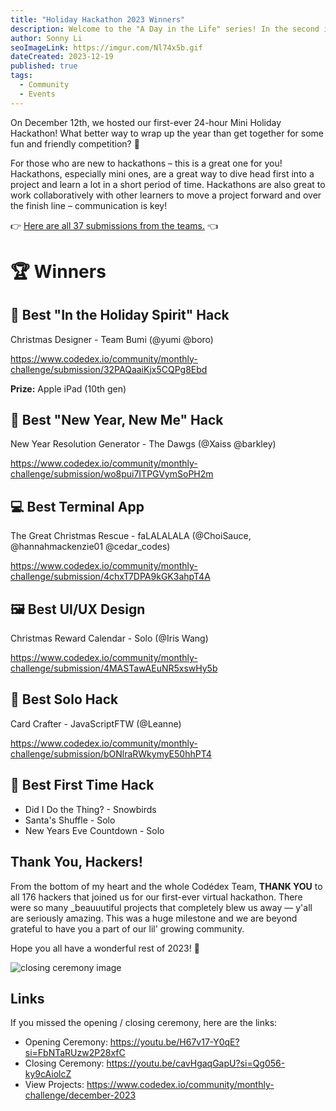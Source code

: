 ```yaml
---
title: "Holiday Hackathon 2023 Winners"
description: Welcome to the "A Day in the Life" series! In the second issue, we are spotlighting Ellie Popoca, an Information Science and Game Design major at the University of Illinois Urbana-Champaign and an ex-Major League Hacking (MLH) coach, and our wonderful Curriculum Intern at Codédex this summer. ✨
author: Sonny Li
seoImageLink: https://imgur.com/Nl74x5b.gif
dateCreated: 2023-12-19
published: true
tags:
  - Community
  - Events
---
```


On December 12th, we hosted our first-ever 24-hour Mini Holiday Hackathon!  What better way to wrap up the year than get together for some fun and friendly competition? 🚀

For those who are new to hackathons – this is a great one for you! Hackathons, especially mini ones, are a great way to dive head first into a project and learn a lot in a short period of time. Hackathons are also great to work collaboratively with other learners to move a project forward and over the finish line – communication is key!

👉 [Here are all 37 submissions from the teams.](https://www.codedex.io/community/monthly-challenge/december-2023) 👈

# 🏆 Winners

## 🎄 Best "In the Holiday Spirit" Hack

Christmas Designer - Team Bumi (@yumi @boro)

https://www.codedex.io/community/monthly-challenge/submission/32PAQaaiKjx5CQPg8Ebd 

**Prize:** Apple iPad (10th gen)

## 🎊 Best "New Year, New Me" Hack

New Year Resolution Generator - The Dawgs (@Xaiss @barkley)

https://www.codedex.io/community/monthly-challenge/submission/wo8pui7ITPGVymSoPH2m

## 💻 Best Terminal App

The Great Christmas Rescue - faLALALALA (@ChoiSauce, @hannahmackenzie01 @cedar_codes)

https://www.codedex.io/community/monthly-challenge/submission/4chxT7DPA9kGK3ahpT4A

## 🖼️ Best UI/UX Design

Christmas Reward Calendar - Solo (@Iris Wang)

https://www.codedex.io/community/monthly-challenge/submission/4MASTawAEuNR5xswHy5b

## 🥇 Best Solo Hack

Card Crafter - JavaScriptFTW (@Leanne)

https://www.codedex.io/community/monthly-challenge/submission/bONlraRWkymyE50hhPT4

## 🌱 Best First Time Hack

- Did I Do the Thing? - Snowbirds
- Santa's Shuffle - Solo
- New Years Eve Countdown - Solo

## Thank You, Hackers!

From the bottom of my heart and the whole Codédex Team, **THANK YOU** to all 176 hackers that joined us for our first-ever virtual hackathon. There were so many _beauuutiful projects that completely blew us away — y'all are seriously amazing. This was a huge milestone and we are beyond grateful to have you a part of our lil' growing community.

Hope you all have a wonderful rest of 2023! 🫶

<img src="https://c.tenor.com/_LNGWobK5usAAAAd/tenor.gif" alt="closing ceremony image"/>

## Links

If you missed the opening / closing ceremony, here are the links:

- Opening Ceremony: https://youtu.be/H67v17-Y0qE?si=FbNTaRUzw2P28xfC
- Closing Ceremony: https://youtu.be/cavHgaqGapU?si=Qg056-ky9cAiolcZ
- View Projects: https://www.codedex.io/community/monthly-challenge/december-2023
